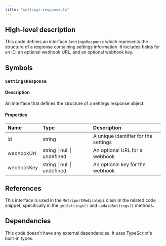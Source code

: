 ```yaml
---
title: "settings-response.ts"
---
```


## High-level description
This code defines an interface `SettingsResponse` which represents the structure of a response containing settings information. It includes fields for an ID, an optional webhook URL, and an optional webhook key.

## Symbols

### `SettingsResponse`
#### Description
An interface that defines the structure of a settings response object.

#### Properties
| Name | Type | Description |
|:-----|:-----|:------------|
| id | string | A unique identifier for the settings |
| webhookUrl | string \| null \| undefined | An optional URL for a webhook |
| webhookKey | string \| null \| undefined | An optional key for the webhook |

## References
This interface is used in the `MetriportMedicalApi` class in the related code snippet, specifically in the `getSettings()` and `updateSettings()` methods.

## Dependencies
This code doesn't have any external dependencies. It uses TypeScript's built-in types.